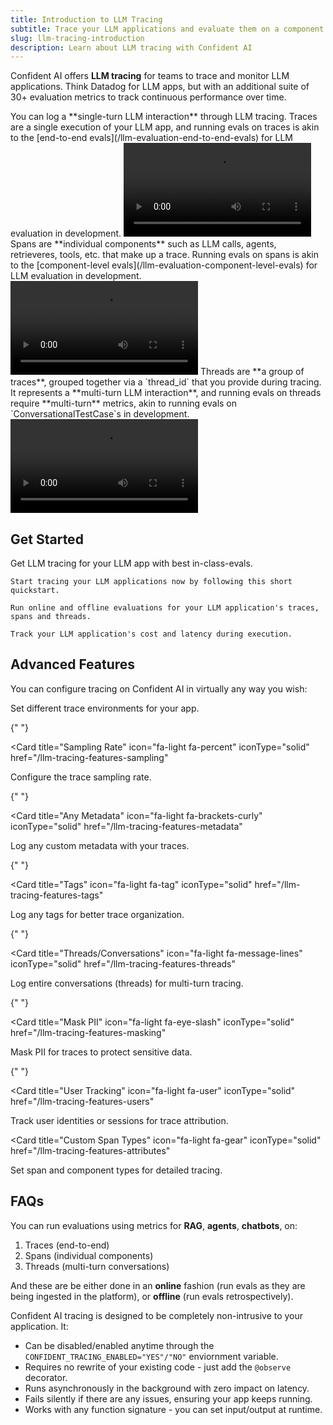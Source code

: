 ```yaml
---
title: Introduction to LLM Tracing
subtitle: Trace your LLM applications and evaluate them on a component level.
slug: llm-tracing-introduction
description: Learn about LLM tracing with Confident AI
---
```


Confident AI offers **LLM tracing** for teams to trace and monitor LLM applications. Think Datadog for LLM apps, but with an additional suite of 30+ evaluation metrics to track continuous performance over time.

<Tabs>
  <Tab title="Traces">
    You can log a **single-turn LLM interaction** through LLM tracing. Traces
    are a single execution of your LLM app, and running evals on traces is akin
    to the [end-to-end evals](/llm-evaluation-end-to-end-evals) for LLM
    evaluation in development.
    <Frame caption="LLM Tracing: Traces with Evals">
      <video style={{ aspectRatio: "16 / 9", width: "100%" }} controls>
        <source
          src="https://confident-docs.s3.us-east-1.amazonaws.com/llm-tracing:traces.mp4"
          type="video/mp4"
        />
      </video>
    </Frame>
  </Tab>
  <Tab title="Spans">
    Spans are **individual components** such as LLM calls, agents, retrieveres,
    tools, etc. that make up a trace. Running evals on spans is akin to the
    [component-level evals](/llm-evaluation-component-level-evals) for LLM
    evaluation in development.
    <Frame caption="LLM Tracing: Spans with Evals">
      <video style={{ aspectRatio: "16 / 9", width: "100%" }} controls>
        <source
          src="https://confident-docs.s3.us-east-1.amazonaws.com/llm-tracing:spans.mp4"
          type="video/mp4"
        />
      </video>
    </Frame>
  </Tab>
  <Tab title="Threads">
    Threads are **a group of traces**, grouped together via a `thread_id` that
    you provide during tracing. It represents a **multi-turn LLM interaction**,
    and running evals on threads require **multi-turn** metrics, akin to running
    evals on `ConversationalTestCase`s in development.
    <Frame caption="LLM Tracing: Threads with Evals">
      <video style={{ aspectRatio: "16 / 9", width: "100%" }} controls>
        <source
          src="https://confident-docs.s3.us-east-1.amazonaws.com/llm-tracing:threads.mp4"
          type="video/mp4"
        />
      </video>
    </Frame>
  </Tab>
</Tabs>

## Get Started

Get LLM tracing for your LLM app with best in-class-evals.

<CardGroup cols={3}>
  <Card
    title="5 Min Quickstart"
    icon="fa-light fa-bolt"
    iconType="solid"
    href="/llm-tracing-quickstart"
  >
    <div className='absolute top-4 right-4'>
      <Icon icon="arrow-up-right-from-square" />
    </div>

    Start tracing your LLM applications now by following this short quickstart.

  </Card>
  <Card
    title="Online & Offline Evals"
    icon="fa-light fa-toggle-on"
    iconType="solid"
    href="/llm-tracing-evaluations"
  >
    <div className='absolute top-4 right-4'>
      <Icon icon="arrow-up-right-from-square" />
    </div>

    Run online and offline evaluations for your LLM application's traces, spans and threads.

  </Card>
  <Card
    title="Latency and Cost Tracking"
    icon="fa-light fa-stopwatch"
    iconType="solid"
    href="/llm-tracing-latency-cost-tracking"
  >
    <div className='absolute top-4 right-4'>
      <Icon icon="arrow-up-right-from-square" />
    </div>

    Track your LLM application's cost and latency during execution.

  </Card>
</CardGroup>

## Advanced Features

You can configure tracing on Confident AI in virtually any way you wish:

<CardGroup cols={2}>
  <Card
    title="Trace Environments"
    icon="fa-light fa-globe"
    iconType="solid"
    href="/llm-tracing-features-environment"
  >
    <div className='absolute top-4 right-4'>
      <Icon icon="arrow-up-right-from-square" />
    </div>
    Set different trace environments for your app.
  </Card>

{" "}

<Card
  title="Sampling Rate"
  icon="fa-light fa-percent"
  iconType="solid"
  href="/llm-tracing-features-sampling"
>
  <div className="absolute top-4 right-4">
    <Icon icon="arrow-up-right-from-square" />
  </div>
  Configure the trace sampling rate.
</Card>

{" "}

<Card
  title="Any Metadata"
  icon="fa-light fa-brackets-curly"
  iconType="solid"
  href="/llm-tracing-features-metadata"
>
  <div className="absolute top-4 right-4">
    <Icon icon="arrow-up-right-from-square" />
  </div>
  Log any custom metadata with your traces.
</Card>

{" "}

<Card
  title="Tags"
  icon="fa-light fa-tag"
  iconType="solid"
  href="/llm-tracing-features-tags"
>
  <div className="absolute top-4 right-4">
    <Icon icon="arrow-up-right-from-square" />
  </div>
  Log any tags for better trace organization.
</Card>

{" "}

<Card
  title="Threads/Conversations"
  icon="fa-light fa-message-lines"
  iconType="solid"
  href="/llm-tracing-features-threads"
>
  <div className="absolute top-4 right-4">
    <Icon icon="arrow-up-right-from-square" />
  </div>
  Log entire conversations (threads) for multi-turn tracing.
</Card>

{" "}

<Card
  title="Mask PII"
  icon="fa-light fa-eye-slash"
  iconType="solid"
  href="/llm-tracing-features-masking"
>
  <div className="absolute top-4 right-4">
    <Icon icon="arrow-up-right-from-square" />
  </div>
  Mask PII for traces to protect sensitive data.
</Card>

{" "}

<Card
  title="User Tracking"
  icon="fa-light fa-user"
  iconType="solid"
  href="/llm-tracing-features-users"
>
  <div className="absolute top-4 right-4">
    <Icon icon="arrow-up-right-from-square" />
  </div>
  Track user identities or sessions for trace attribution.
</Card>

<Card
  title="Custom Span Types"
  icon="fa-light fa-gear"
  iconType="solid"
  href="/llm-tracing-features-attributes"
>
  <div className='absolute top-4 right-4'>
    <Icon icon="arrow-up-right-from-square" />
  </div>
  Set span and component types for detailed tracing.
</Card>
</CardGroup>

## FAQs

<AccordionGroup>
<Accordion title="What evals are offered by Confident AI LLM tracing?">

You can run evaluations using metrics for **RAG**, **agents**, **chatbots**, on:

1. Traces (end-to-end)
2. Spans (individual components)
3. Threads (multi-turn conversations)

And these are be either done in an **online** fashion (run evals as they are being ingested in the platform), or **offline** (run evals retrospectively).

</Accordion>
<Accordion title="How will tracing affect my app?">

Confident AI tracing is designed to be completely non-intrusive to your application. It:

- Can be disabled/enabled anytime through the `CONFIDENT_TRACING_ENABLED="YES"/"NO"` enviornment variable.
- Requires no rewrite of your existing code - just add the `@observe` decorator.
- Runs asynchronously in the background with zero impact on latency.
- Fails silently if there are any issues, ensuring your app keeps running.
- Works with any function signature - you can set input/output at runtime.

</Accordion>
</AccordionGroup>
